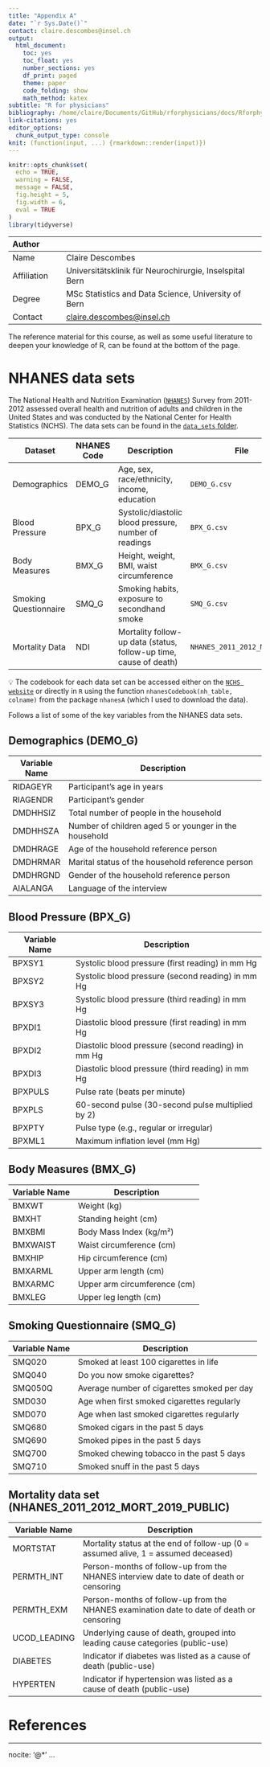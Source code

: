 ```yaml
---
title: "Appendix A"
date: "`r Sys.Date()`"
contact: claire.descombes@insel.ch
output:
  html_document:
    toc: yes
    toc_float: yes
    number_sections: yes
    df_print: paged
    theme: paper
    code_folding: show
    math_method: katex
subtitle: "R for physicians"
bibliography: /home/claire/Documents/GitHub/rforphysicians/docs/Rforphysicians.bib
link-citations: yes
editor_options: 
  chunk_output_type: console
knit: (function(input, ...) {rmarkdown::render(input)})
---
```


```r
knitr::opts_chunk$set(
  echo = TRUE, 
  warning = FALSE,
  message = FALSE, 
  fig.height = 5,
  fig.width = 6,
  eval = TRUE
)
library(tidyverse)
```

| Author           |                                                                 |
|:-----------------|:----------------------------------------------------------------|
| Name             | Claire Descombes                                                |
| Affiliation      | Universitätsklinik für Neurochirurgie, Inselspital Bern         |
| Degree           | MSc Statistics and Data Science, University of Bern             |
| Contact          | [claire.descombes@insel.ch](mailto:claire.descombes@insel.ch)   |
The reference material for this course, as well as some useful literature to deepen your knowledge of R, can be found at the bottom of the page.

# NHANES data sets

The National Health and Nutrition Examination ([`NHANES`](https://www.cdc.gov/nchs/nhanes/)) Survey from 2011-2012 assessed overall health and nutrition of adults and children in the United States and was conducted by the National Center for Health Statistics (NCHS). The data sets can be found in the [`data_sets` folder](https://github.com/ClaireMargaux/rforphysicians/tree/main/data_sets).

| Dataset               | NHANES Code | Description                                                       | File                                    |
| --------------------- | ----------- | ----------------------------------------------------------------- | --------------------------------------- |
| Demographics          | DEMO\_G     | Age, sex, race/ethnicity, income, education                       | `DEMO_G.csv`                            |
| Blood Pressure        | BPX\_G      | Systolic/diastolic blood pressure, number of readings             | `BPX_G.csv`                             |
| Body Measures         | BMX\_G      | Height, weight, BMI, waist circumference                          | `BMX_G.csv`                             |
| Smoking Questionnaire | SMQ\_G      | Smoking habits, exposure to secondhand smoke                      | `SMQ_G.csv`                             |
| Mortality Data        | NDI         | Mortality follow-up data (status, follow-up time, cause of death) | `NHANES_2011_2012_MORT.dat`            |

💡 The codebook for each data set can be accessed either on the [`NCHS website`](https://wwwn.cdc.gov/nchs/nhanes/continuousnhanes/default.aspx?BeginYear=2011) or directly in `R` using the function `nhanesCodebook(nh_table, colname)` from the package `nhanesA` (which I used to download the data).

Follows a list of some of the key variables from the NHANES data sets.

## Demographics (DEMO_G)

| Variable Name | Description                                           |
| ------------- | ----------------------------------------------------- |
| RIDAGEYR      | Participant's age in years                            |
| RIAGENDR      | Participant's gender                                  |
| DMDHHSIZ      | Total number of people in the household               |
| DMDHHSZA      | Number of children aged 5 or younger in the household |
| DMDHRAGE      | Age of the household reference person                 |
| DMDHRMAR      | Marital status of the household reference person      |
| DMDHRGND      | Gender of the household reference person              |
| AIALANGA      | Language of the interview                             |

## Blood Pressure (BPX_G)

| Variable Name | Description                                        |
| ------------- | -------------------------------------------------- |
| BPXSY1        | Systolic blood pressure (first reading) in mm Hg   |
| BPXSY2        | Systolic blood pressure (second reading) in mm Hg  |
| BPXSY3        | Systolic blood pressure (third reading) in mm Hg   |
| BPXDI1        | Diastolic blood pressure (first reading) in mm Hg  |
| BPXDI2        | Diastolic blood pressure (second reading) in mm Hg |
| BPXDI3        | Diastolic blood pressure (third reading) in mm Hg  |
| BPXPULS       | Pulse rate (beats per minute)                      |
| BPXPLS        | 60-second pulse (30-second pulse multiplied by 2)  |
| BPXPTY        | Pulse type (e.g., regular or irregular)            |
| BPXML1        | Maximum inflation level (mm Hg)                    |

## Body Measures (BMX_G)

| Variable Name | Description                  |
| ------------- | ---------------------------- |
| BMXWT         | Weight (kg)                  |
| BMXHT         | Standing height (cm)         |
| BMXBMI        | Body Mass Index (kg/m²)      |
| BMXWAIST      | Waist circumference (cm)     |
| BMXHIP        | Hip circumference (cm)       |
| BMXARML       | Upper arm length (cm)        |
| BMXARMC       | Upper arm circumference (cm) |
| BMXLEG        | Upper leg length (cm)        |

## Smoking Questionnaire (SMQ_G)

| Variable Name | Description                                 |
| ------------- | ------------------------------------------- |
| SMQ020        | Smoked at least 100 cigarettes in life      |
| SMQ040        | Do you now smoke cigarettes?                |
| SMQ050Q       | Average number of cigarettes smoked per day |
| SMD030        | Age when first smoked cigarettes regularly  |
| SMD070        | Age when last smoked cigarettes regularly   |
| SMQ680        | Smoked cigars in the past 5 days            |
| SMQ690        | Smoked pipes in the past 5 days             |
| SMQ700        | Smoked chewing tobacco in the past 5 days   |
| SMQ710        | Smoked snuff in the past 5 days             |

## Mortality data set (NHANES_2011_2012_MORT_2019_PUBLIC)

| Variable Name     | Description                                                                               |
| ----------------- | ----------------------------------------------------------------------------------------- |
| MORTSTAT      | Mortality status at the end of follow-up (0 = assumed alive, 1 = assumed deceased)        |
| PERMTH\_INT   | Person-months of follow-up from the NHANES interview date to date of death or censoring   |
| PERMTH\_EXM   | Person-months of follow-up from the NHANES examination date to date of death or censoring |
| UCOD\_LEADING | Underlying cause of death, grouped into leading cause categories (public-use)             |
| DIABETES      | Indicator if diabetes was listed as a cause of death (public-use)                         |
| HYPERTEN      | Indicator if hypertension was listed as a cause of death (public-use)                     |


\newpage

# References

---
nocite: '@*'
...